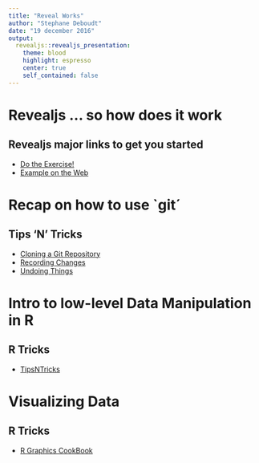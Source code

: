 ```yaml
---
title: "Reveal Works"
author: "Stephane Deboudt"
date: "19 december 2016"
output: 
  revealjs::revealjs_presentation:
    theme: blood
    highlight: espresso
    center: true
    self_contained: false
---
```


# Revealjs ... so how does it work {data-background="prague.jpg"}

## Revealjs major links to get you started {data-background="prague.jpg"}

- [Do the Exercise!](http://rmarkdown.rstudio.com/revealjs_presentation_format.html)
- [Example on the Web](http://r-addict.com/eRka10/#/)

# Recap on how to use `git´ {data-background="prague.jpg"}

## Tips 'N' Tricks {data-background="prague.jpg"}

- [Cloning a Git Repository](https://git-scm.com/book/en/v2/Git-Basics-Getting-a-Git-Repository)
- [Recording Changes](https://git-scm.com/book/en/v2/Git-Basics-Recording-Changes-to-the-Repository)
- [Undoing Things](https://git-scm.com/book/en/v2/Git-Basics-Undoing-Things)

# Intro to low-level Data Manipulation in R {data-background="prague.jpg"}

## R Tricks {data-background="prague.jpg"}

- [TipsNTricks](https://sdeboudt.github.io/TipsNTricks.html)

# Visualizing Data {data-background="prague.jpg"}

## R Tricks {data-background="prague.jpg"}

- [R Graphics CookBook](R Graphics Cookbook.pdf)
